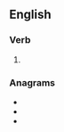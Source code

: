 ==English==

===Verb===
{{head|en|verb form}}

# {{en-past of|slue}}

===Anagrams===
* {{l|en|duels}}
* {{l|en|dulse}}
* {{l|en|ludes}}